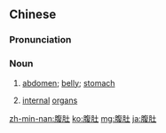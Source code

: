 ==Chinese==
{{zh-forms}}

===Pronunciation===
{{zh-pron
|m=fùdù
|md=búk-dô
|mn=xm,qz,zz,kh,lk,sx,tn,km,mg,hc:pak-tó͘/twv:bak-tó͘/tp,yl:pat-tó͘/tc:bat-tó͘
|cat=n
}}

===Noun===
{{zh-noun}}

# {{lb|zh|chiefly|Min Nan|Puxian|_|Min|anatomy}} [[abdomen]]; [[belly]]; [[stomach]]
# {{lb|zh|Min Dong}} [[internal]] [[organ]]s

[[zh-min-nan:腹肚]]
[[ko:腹肚]]
[[mg:腹肚]]
[[ja:腹肚]]